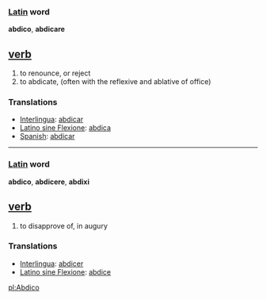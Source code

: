 === [[Latin]] word ===
'''abdico''', '''abdicare'''

== [[verb]] ==
#to renounce, or reject
#to abdicate, (often with the reflexive and ablative of office)

=== Translations ===
*[[Interlingua]]: [[abdicar]]
*[[Latino sine Flexione]]: [[abdica]]
*[[Spanish]]: [[abdicar]]

----

=== [[Latin]] word ===
'''abdico''', '''abdicere''', '''abdixi'''

== [[verb]] ==
#to disapprove of, in augury

=== Translations ===
*[[Interlingua]]: [[abdicer]]
*[[Latino sine Flexione]]: [[abdice]]

[[pl:Abdico]]